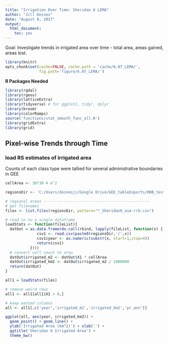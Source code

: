 ```yaml
---
title: "Irrigation Over Time: Sheridan 6 LEMA"
author: "Jill Deines"
date: "August 8, 2017"
output: 
  html_document:
    toc: yes
---
```


Goal: Investigate trends in irrigated area over time - total area, areas gained, areas lost. 


```r
library(knitr)
opts_chunk$set(cache=FALSE, cache.path = 'cache/6.07_LEMA/',
               fig.path='figure/6.07_LEMA/')
```

**R Packages Needed**

```r
library(rgdal)
library(rgeos)
library(latticeExtra)
library(tidyverse) # for ggplot2, tidyr, dplyr
library(broom)
library(colorRamps)
source('functions/stat_smooth_func_all.R')
library(gridExtra)
library(grid)
```

## Pixel-wise Trends through Time

### load RS estimates of irrigated area
Counts of each class type were tallied for several administrative boundaries in GEE

```r
cellArea <- 30*30 # m^2

regionsDir <- 'C:/Users/deinesji/Google Drive/GEE_tableExports/RRB_test5_regional_county_Stats'

# regional areas -----------------------------------------------
# get filenames
files <- list.files(regionsDir, pattern="*_Sheridan6_aim-rrb.csv")

# read in to a single dataframe
loadStats <- function(fileList){
  datOut = as.data.frame(do.call(rbind, lapply(fileList, function(x) {
              csv1 <- read.csv(paste0(regionsDir,'/',x))
              csv1$year <- as.numeric(substr(x, start=1,stop=4))
              return(csv1)
           })))  
  # convert cell count to area
  datOut$irrigated_m2 <- datOut$X1 * cellArea
  datOut$irrigated_km2 <- datOut$irrigated_m2 / 1000000
  return(datOut)
}

all1 = loadStats(files)

# remove weird rows
all1 <- all1[all1$X1 > 0,]

# keep wanted columns
all <- all1[,c('year','irrigated_m2','irrigated_km2','pr_ann')]

ggplot(all, aes(year, irrigated_km2)) +
  geom_point() + geom_line() +
  ylab('Irrigated Area (km^2)') + xlab('') +
  ggtitle('Sheridan 6 Irrigated Area') +
  theme_bw()
```


